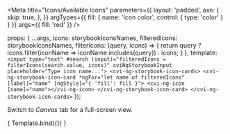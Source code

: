 
<Meta title="Icons/Available Icons" parameters={{
  layout: 'padded',
  axe: {
    skip: true,
  },
}} argTypes={{
  fill: {
    name: 'Icon color',
    control: { type: 'color' }
  }
}} args={{ fill: 'red' }} />

  props: {
    ...args,
    icons: storybookIconsNames,
    filteredIcons: storybookIconsNames,
    filterIcons: (query, icons) => {
      return query ? icons.filter(iconName => iconName.includes(query)) : icons;
    }
  },
  template: `
    <input type="text" #search (input)="filteredIcons = filterIcons(search.value, icons)" cviNgStorybookInput placeholder="Type icon name...">
    <cvi-ng-storybook-icon-cards>
      <cvi-ng-storybook-icon-card *ngFor="let name of filteredIcons" [label]="name" [ngStyle]="{ 'fill': fill }">
        <cvi-ng-icon [name]="name"></cvi-ng-icon>
      </cvi-ng-storybook-icon-card>
    </cvi-ng-storybook-icon-cards>
  `
});

Switch to *Canvas* tab for a full-screen view.

<Story name="All icons" height="540px">
  { Template.bind({}) }
</Story>
